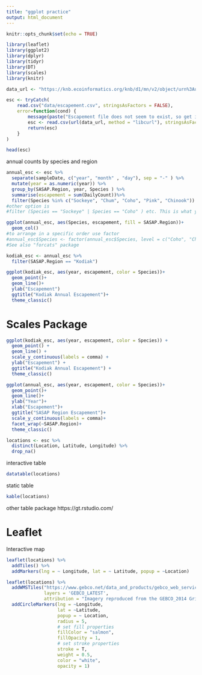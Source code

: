 ```yaml
---
title: "ggplot practice"
output: html_document
---
```


```r
knitr::opts_chunk$set(echo = TRUE)
```

```r
library(leaflet)
library(ggplot2)
library(dplyr)
library(tidyr)
library(DT)
library(scales)
library(knitr)
```

```r
data_url <- "https://knb.ecoinformatics.org/knb/d1/mn/v2/object/urn%3Auuid%3Af119a05b-bbe7-4aea-93c6-85434dcb1c5e"

esc <- tryCatch(
    read.csv("data/escapement.csv", stringsAsFactors = FALSE),
    error=function(cond) {
        message(paste("Escapement file does not seem to exist, so get it from the KNB."))
        esc <- read.csv(url(data_url, method = "libcurl"), stringsAsFactors = FALSE)
        return(esc)
    }
)

head(esc)
```

annual counts by species and region 
```r
annual_esc <- esc %>%
  separate(sampleDate, c("year", "month" , "day"), sep = "-" ) %>%
  mutate(year = as.numeric(year)) %>%
  group_by(SASAP.Region, year, Species ) %>%
  summarise(escapement = sum(DailyCount))%>%
  filter(Species %in% c("Sockeye", "Chum", "Coho", "Pink", "Chinook"))
#other option is 
#filter (Species == "Sockeye" | Species == "Coho" ) etc. This is what you did in the ash meadows thing 
```

```r
ggplot(annual_esc, aes(Species, escapement, fill = SASAP.Region))+
  geom_col()
#to arrange in a specific order use factor 
#annual_esc$Species <- factor(annual_esc$Species, level = c("Coho", "Chinook", etc))
#See also "forcats" package
```
```r
kodiak_esc <- annual_esc %>%
  filter(SASAP.Region == "Kodiak")

ggplot(kodiak_esc, aes(year, escapement, color = Species))+
  geom_point()+
  geom_line()+
  ylab("Escapement")
  ggtitle("Kodiak Annual Escapement")+
  theme_classic()
```

# Scales Package
```r
ggplot(kodiak_esc, aes(year, escapement, color = Species)) +
  geom_point() +
  geom_line() +
  scale_y_continuous(labels = comma) +
  ylab("Escapement") +
  ggtitle("Kodiak Annual Escapement") +
  theme_classic()
```

```r
ggplot(annual_esc, aes(year, escapement, color = Species))+
  geom_point()+
  geom_line()+
  ylab("Year")+
  xlab("Escapement")+
  ggtitle("SASAP Region Escapement")+
  scale_y_continuous(labels = comma)+
  facet_wrap(~SASAP.Region)+
  theme_classic()

```

```r
locations <- esc %>%
  distinct(Location, Latitude, Longitude) %>%
  drop_na()
```

interactive table
```r
datatable(locations)
```

static table
```r
kable(locations)
```
other table package 
https://gt.rstudio.com/ 

# Leaflet
Interactive map
```r
leaflet(locations) %>%
  addTiles() %>%
  addMarkers(lng = ~ Longitude, lat = ~ Latitude, popup = ~Location)
```

```r
leaflet(locations) %>% 
  addWMSTiles("https://www.gebco.net/data_and_products/gebco_web_services/web_map_service/mapserv?",
              layers = 'GEBCO_LATEST',
              attribution = "Imagery reproduced from the GEBCO_2014 Grid, version 20150318, www.gebco.net") %>%
  addCircleMarkers(lng = ~Longitude,
                   lat = ~Latitude,
                   popup = ~ Location,
                   radius = 5,
                   # set fill properties
                   fillColor = "salmon",
                   fillOpacity = 1,
                   # set stroke properties
                   stroke = T,
                   weight = 0.5,
                   color = "white",
                   opacity = 1)
```


